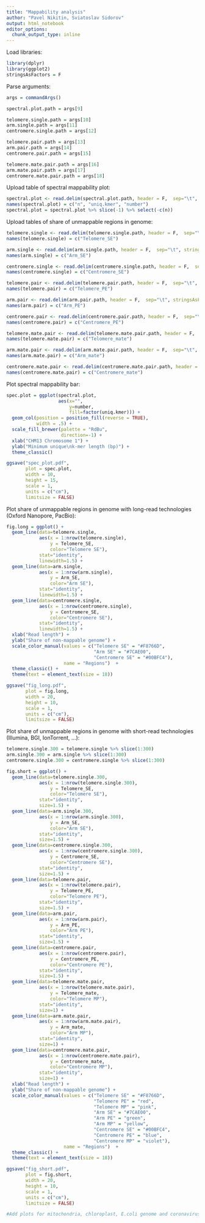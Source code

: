 ```yaml
---
title: "Mappability analysis"
author: "Pavel Nikitin, Sviatoslav Sidorov"
output: html_notebook
editor_options: 
  chunk_output_type: inline
---
```


Load libraries:

```r
library(dplyr)
library(ggplot2)
stringsAsFactors = F
```

Parse arguments:

```r
args = commandArgs()

spectral.plot.path = args[9]

telomere.single.path = args[10]
arm.single.path = args[11]
centromere.single.path = args[12]

telomere.pair.path = args[13]
arm.pair.path = args[14]
centromere.pair.path = args[15]

telomere.mate.pair.path = args[16]
arm.mate.pair.path = args[17]
centromere.mate.pair.path = args[18]
```

Upload table of spectral mappability plot:

```r
spectral.plot <- read.delim(spectral.plot.path, header = F,  sep="\t", stringsAsFactors = F)
names(spectral.plot) = c("n", "uniq.kmer", "number")
spectral.plot = spectral.plot %>% slice(-1) %>% select(-c(n))
```

Upload tables of share of unmappable regions in genome:

```r
telomere.single <- read.delim(telomere.single.path, header = F,  sep="\t", stringsAsFactors = F)
names(telomere.single) = c("Telomere_SE")

arm.single <- read.delim(arm.single.path, header = F,  sep="\t", stringsAsFactors = F)
names(arm.single) = c("Arm_SE")

centromere.single <- read.delim(centromere.single.path, header = F,  sep="\t", stringsAsFactors = F)
names(centromere.single) = c("Centromere_SE")

telomere.pair <- read.delim(telomere.pair.path, header = F,  sep="\t", stringsAsFactors = F)
names(telomere.pair) = c("Telomere_PE")

arm.pair <- read.delim(arm.pair.path, header = F,  sep="\t", stringsAsFactors = F)
names(arm.pair) = c("Arm_PE")

centromere.pair <- read.delim(centromere.pair.path, header = F,  sep="\t", stringsAsFactors = F)
names(centromere.pair) = c("Centromere_PE")

telomere.mate.pair <- read.delim(telomere.mate.pair.path, header = F,  sep="\t", stringsAsFactors = F)
names(telomere.mate.pair) = c("Telomere_mate")

arm.mate.pair <- read.delim(arm.mate.pair.path, header = F,  sep="\t", stringsAsFactors = F)
names(arm.mate.pair) = c("Arm_mate")

centromere.mate.pair <- read.delim(centromere.mate.pair.path, header = F,  sep="\t", stringsAsFactors = F)
names(centromere.mate.pair) = c("Centromere_mate")
```

Plot spectral mappability bar:

```r
spec.plot = ggplot(spectral.plot,
                   aes(x="",
                       y=number,
                       fill=factor(uniq.kmer))) + 
  geom_col(position = position_fill(reverse = TRUE),
           width = .5) +
  scale_fill_brewer(palette = "RdBu",
                    direction=-1) +
  xlab("CHM13 Chromosome 1") +
  ylab("Minimum unique\nk-mer length (bp)") +
  theme_classic()

ggsave("spec_plot.pdf",
       plot = spec.plot,
       width = 10,
       height = 15,
       scale = 1, 
       units = c("cm"),
       limitsize = FALSE)
```

Plot share of unmappable regions in genome with long-read technologies (Oxford Nanopore, PacBio):

```r
fig.long = ggplot() +
  geom_line(data=telomere.single,
            aes(x = 1:nrow(telomere.single),
                y = Telomere_SE,
                color="Telomere SE"),
            stat="identity",
            linewidth=1.5) +
  geom_line(data=arm.single,
            aes(x = 1:nrow(arm.single),
                y = Arm_SE,
                color="Arm SE"),
            stat="identity",
            linewidth=1.5) +
  geom_line(data=centromere.single,
            aes(x = 1:nrow(centromere.single),
                y = Centromere_SE,
                color="Centromere SE"),
            stat="identity",
            linewidth=1.5) +
  xlab("Read length") +
  ylab("Share of non-mappable genome") +
  scale_color_manual(values = c("Telomere SE" = "#F8766D",
                                "Arm SE" = "#7CAE00",
                                "Centromere SE" = "#00BFC4"),
                     name = "Regions")  +
  theme_classic() +
  theme(text = element_text(size = 18))

ggsave("fig_long.pdf",
       plot = fig.long,
       width = 20,
       height = 10,
       scale = 1,
       units = c("cm"),
       limitsize = FALSE)
```

Plot share of unmappable regions in genome with short-read technologies (Illumina, BGI, IonTorrent, ...):

```r
telomere.single.300 = telomere.single %>% slice(1:300)
arm.single.300 = arm.single %>% slice(1:300)
centromere.single.300 = centromere.single %>% slice(1:300)

fig.short = ggplot() +
  geom_line(data=telomere.single.300,
            aes(x = 1:nrow(telomere.single.300),
                y = Telomere_SE,
                color="Telomere SE"),
            stat="identity",
            size=1.5) +
  geom_line(data=arm.single.300,
            aes(x = 1:nrow(arm.single.300),
                y = Arm_SE,
                color="Arm SE"),
            stat="identity",
            size=1.5) +
  geom_line(data=centromere.single.300,
            aes(x = 1:nrow(centromere.single.300),
                y = Centromere_SE,
                color="Centromere SE"),
            stat="identity",
            size=1.5) +
  geom_line(data=telomere.pair,
            aes(x = 1:nrow(telomere.pair),
                y = Telomere_PE,
                color="Telomere PE"),
            stat="identity",
            size=1.5) +
  geom_line(data=arm.pair,
            aes(x = 1:nrow(arm.pair),
                y = Arm_PE,
                color="Arm PE"),
            stat="identity",
            size=1.5) +
  geom_line(data=centromere.pair,
            aes(x = 1:nrow(centromere.pair),
                y = Centromere_PE,
                color="Centromere PE"),
            stat="identity",
            size=1.5) +
  geom_line(data=telomere.mate.pair,
            aes(x = 1:nrow(telomere.mate.pair),
                y = Telomere_mate,
                color="Telomere MP"),
            stat="identity",
            size=1) +
  geom_line(data=arm.mate.pair,
            aes(x = 1:nrow(arm.mate.pair),
                y = Arm_mate,
                color="Arm MP"),
            stat="identity",
            size=1) +
  geom_line(data=centromere.mate.pair,
            aes(x = 1:nrow(centromere.mate.pair),
                y = Centromere_mate,
                color="Centromere MP"),
            stat="identity",
            size=1) +
  xlab("Read length") +
  ylab("Share of non-mappable genome") +
  scale_color_manual(values = c("Telomere SE" = "#F8766D",
                                "Telomere PE" = "red",
                                "Telomere MP" = "pink",
                                "Arm SE" = "#7CAE00",
                                "Arm PE" = "green",
                                "Arm MP" = "yellow",
                                "Centromere SE" = "#00BFC4",
                                "Centromere PE" = "blue",
                                "Centromere MP" = "violet"),
                     name = "Regions")  +
  theme_classic() +
  theme(text = element_text(size = 18))

ggsave("fig_short.pdf",
       plot = fig.short,
       width = 20,
       height = 10,
       scale = 1,
       units = c("cm"),
       limitsize = FALSE)
```

```r
#Add plots for mitochondria, chloroplast, E.coli genome and coronavirus
```